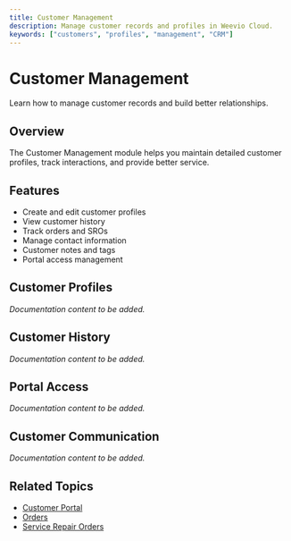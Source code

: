 ```yaml
---
title: Customer Management
description: Manage customer records and profiles in Weevio Cloud.
keywords: ["customers", "profiles", "management", "CRM"]
---
```


# Customer Management

Learn how to manage customer records and build better relationships.

## Overview

The Customer Management module helps you maintain detailed customer profiles, track interactions, and provide better service.

## Features

- Create and edit customer profiles
- View customer history
- Track orders and SROs
- Manage contact information
- Customer notes and tags
- Portal access management

## Customer Profiles

*Documentation content to be added.*

## Customer History

*Documentation content to be added.*

## Portal Access

*Documentation content to be added.*

## Customer Communication

*Documentation content to be added.*

## Related Topics

- [Customer Portal](/docs/customer-portal)
- [Orders](/docs/store/orders)
- [Service Repair Orders](/docs/store/sros)
